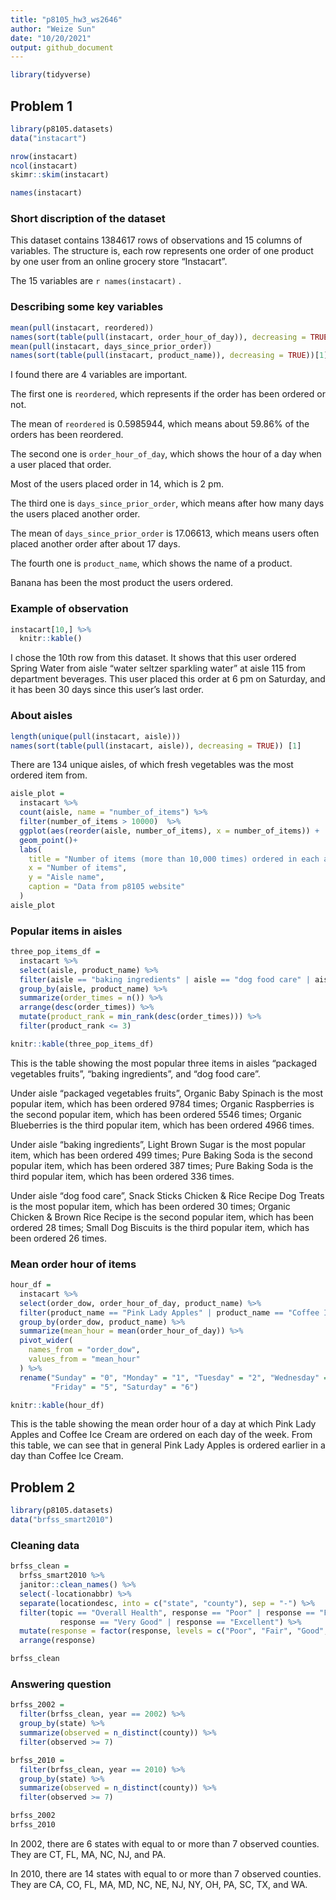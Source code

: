 ```yaml
---
title: "p8105_hw3_ws2646"
author: "Weize Sun"
date: "10/20/2021"
output: github_document
---
```


```r
library(tidyverse)
```


## Problem 1

```r
library(p8105.datasets)
data("instacart")
```

```r
nrow(instacart)
ncol(instacart)
skimr::skim(instacart)
```

```r
names(instacart)
```


### Short discription of the dataset

This dataset contains 1384617 rows of observations and 15 columns of variables. The structure is, each row represents one order of one product by one user from an online grocery store "Instacart".

The 15 variables are `r names(instacart)` .

### Describing some key variables

```r
mean(pull(instacart, reordered))
names(sort(table(pull(instacart, order_hour_of_day)), decreasing = TRUE))[1]
mean(pull(instacart, days_since_prior_order))
names(sort(table(pull(instacart, product_name)), decreasing = TRUE))[1]
```
I found there are 4 variables are important.

The first one is `reordered`, which represents if the order has been ordered or not.

The mean of `reordered` is 0.5985944, which means about 59.86% of the orders has been reordered.

The second one is `order_hour_of_day`, which shows the hour of a day when a user placed that order.

Most of the users placed order in 14, which is 2 pm.

The third one is `days_since_prior_order`, which means after how many days the users placed another order.

The mean of `days_since_prior_order` is 17.06613, which means users often placed another order after about 17 days.

The fourth one is `product_name`, which shows the name of a product.

Banana has been the most product the users ordered.

### Example of observation

```r
instacart[10,] %>% 
  knitr::kable()
```
I chose the 10th row from this dataset. It shows that this user ordered Spring Water from aisle "water seltzer sparkling water" at aisle 115 from department beverages. This user placed this order at 6 pm on Saturday, and it has been 30 days since this user's last order.

### About aisles

```r
length(unique(pull(instacart, aisle)))
names(sort(table(pull(instacart, aisle)), decreasing = TRUE)) [1]
```
There are 134 unique aisles, of which fresh vegetables was the most ordered item from.

```r
aisle_plot = 
  instacart %>% 
  count(aisle, name = "number_of_items") %>% 
  filter(number_of_items > 10000)  %>% 
  ggplot(aes(reorder(aisle, number_of_items), x = number_of_items)) +
  geom_point()+
  labs(
    title = "Number of items (more than 10,000 times) ordered in each aisle",
    x = "Number of items",
    y = "Aisle name",
    caption = "Data from p8105 website"
  )
aisle_plot
```

### Popular items in aisles

```r
three_pop_items_df = 
  instacart %>% 
  select(aisle, product_name) %>% 
  filter(aisle == "baking ingredients" | aisle == "dog food care" | aisle == "packaged vegetables fruits") %>%           
  group_by(aisle, product_name) %>%
  summarize(order_times = n()) %>%
  arrange(desc(order_times)) %>%
  mutate(product_rank = min_rank(desc(order_times))) %>% 
  filter(product_rank <= 3)

knitr::kable(three_pop_items_df)
```

This is the table showing the most popular three items in aisles "packaged vegetables fruits", "baking ingredients", and "dog food care".

Under aisle "packaged vegetables fruits", Organic Baby Spinach is the most popular item, which has been ordered 9784 times; Organic Raspberries is the second popular item, which has been ordered 5546 times; Organic Blueberries is the third popular item, which has been ordered 4966 times.

Under aisle "baking ingredients", Light Brown Sugar is the most popular item, which has been ordered 499 times; Pure Baking Soda is the second popular item, which has been ordered 387 times; Pure Baking Soda is the third popular item, which has been ordered 336 times.

Under aisle "dog food care", Snack Sticks Chicken & Rice Recipe Dog Treats is the most popular item, which has been ordered 30 times; Organic Chicken & Brown Rice Recipe is the second popular item, which has been ordered 28 times; Small Dog Biscuits is the third popular item, which has been ordered 26 times.

### Mean order hour of items

```r
hour_df = 
  instacart %>% 
  select(order_dow, order_hour_of_day, product_name) %>% 
  filter(product_name == "Pink Lady Apples" | product_name == "Coffee Ice Cream") %>% 
  group_by(order_dow, product_name) %>% 
  summarize(mean_hour = mean(order_hour_of_day)) %>% 
  pivot_wider(
    names_from = "order_dow",
    values_from = "mean_hour"
  ) %>% 
  rename("Sunday" = "0", "Monday" = "1", "Tuesday" = "2", "Wednesday" = "3", "Thursday" = "4",
         "Friday" = "5", "Saturday" = "6") 

knitr::kable(hour_df)
```
This is the table showing the mean order hour of a day at which Pink Lady Apples and Coffee Ice Cream are ordered on each day of the week. From this table, we can see that in general Pink Lady Apples is ordered earlier in a day than Coffee Ice Cream.

## Problem 2

```r
library(p8105.datasets)
data("brfss_smart2010")
```

### Cleaning data

```r
brfss_clean = 
  brfss_smart2010 %>% 
  janitor::clean_names() %>% 
  select(-locationabbr) %>% 
  separate(locationdesc, into = c("state", "county"), sep = "-") %>% 
  filter(topic == "Overall Health", response == "Poor" | response == "Fair" | response == "Good" | 
           response == "Very Good" | response == "Excellent") %>% 
  mutate(response = factor(response, levels = c("Poor", "Fair", "Good", "Very Good", "Excellent"), ordered = TRUE)) %>% 
  arrange(response)

brfss_clean
```

### Answering question

```r
brfss_2002 = 
  filter(brfss_clean, year == 2002) %>% 
  group_by(state) %>% 
  summarize(observed = n_distinct(county)) %>%
  filter(observed >= 7)

brfss_2010 = 
  filter(brfss_clean, year == 2010) %>% 
  group_by(state) %>% 
  summarize(observed = n_distinct(county)) %>%
  filter(observed >= 7)

brfss_2002
brfss_2010
```

In 2002, there are 6 states with equal to or more than 7 observed counties. They are CT, FL, MA, NC, NJ, and PA.

In 2010, there are 14 states with equal to or more than 7 observed counties. They are CA, CO, FL, MA, MD, NC, NE, NJ, NY, OH, PA, SC, TX, and WA.


